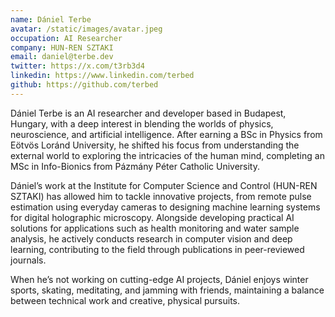 ```yaml
---
name: Dániel Terbe
avatar: /static/images/avatar.jpeg
occupation: AI Researcher
company: HUN-REN SZTAKI
email: daniel@terbe.dev
twitter: https://x.com/t3rb3d4
linkedin: https://www.linkedin.com/terbed
github: https://github.com/terbed
---
```


Dániel Terbe is an AI researcher and developer based in Budapest, Hungary, with a deep interest in blending the worlds of physics, neuroscience, and artificial intelligence. After earning a BSc in Physics from Eötvös Loránd University, he shifted his focus from understanding the external world to exploring the intricacies of the human mind, completing an MSc in Info-Bionics from Pázmány Péter Catholic University.

Dániel’s work at the Institute for Computer Science and Control (HUN-REN SZTAKI) has allowed him to tackle innovative projects, from remote pulse estimation using everyday cameras to designing machine learning systems for digital holographic microscopy. Alongside developing practical AI solutions for applications such as health monitoring and water sample analysis, he actively conducts research in computer vision and deep learning, contributing to the field through publications in peer-reviewed journals.

When he’s not working on cutting-edge AI projects, Dániel enjoys winter sports, skating, meditating, and jamming with friends, maintaining a balance between technical work and creative, physical pursuits.
